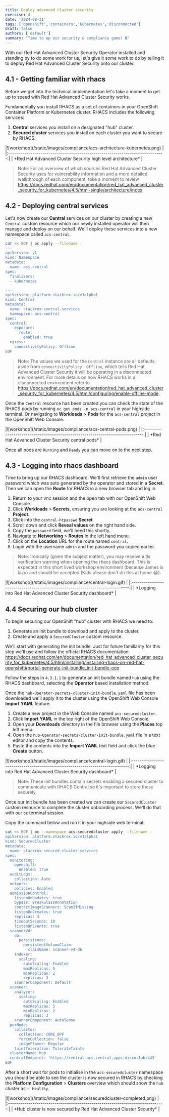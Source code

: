 ```yaml
---
title: Deploy advanced cluster security
exercise: 4
date: '2024-08-31'
tags: ['openshift','containers','kubernetes','disconnected']
draft: false
authors: ['default']
summary: "Time to up our security & compliance game! 🔒"
---
```


With our Red Hat Advanced Cluster Security Operator installed and standing by to do some work for us, let's give it some work to do by telling it to deploy Red Hat Advanced Cluster Security onto our cluster.


## 4.1 - Getting familiar with rhacs

Before we get into the technical implementation let's take a moment to get up to speed with Red Hat Advanced Cluster Security works.

Fundamentally you install RHACS as a set of containers in your OpenShift Container Platform or Kubernetes cluster. RHACS includes the following services:

1. **Central** services you install on a designated "hub" cluster.
2. **Secured cluster** services you install on each cluster you want to secure by RHACS.

<Zoom>
|![workshop](/static/images/compliance/acs-architecture-kubernetes.png)         |
|:-----------------------------------------------------------------------------:|
| *Red Hat Advanced Cluster Security high level architecture*                   |
</Zoom>

> Note: For an overview of which sources Red Hat Advanced Cluster Security uses for vulnerability information and a more detailed walkthrough of each component, take a moment to review https://docs.redhat.com/en/documentation/red_hat_advanced_cluster_security_for_kubernetes/4.5/html-single/architecture/index.


## 4.2 - Deploying central services

Let's now create our **Central** services on our cluster by creating a new `Central` custom resource which our newly installed operator will then manage and deploy on our behalf. We'll deploy these services into a new namespace called `acs-central`.

```bash
cat << EOF | oc apply --filename -
---
apiVersion: v1
kind: Namespace
metadata:
  name: acs-central
spec:
  finalizers:
  - kubernetes

---
apiVersion: platform.stackrox.io/v1alpha1
kind: Central
metadata:
  name: stackrox-central-services
  namespace: acs-central
spec:
  central:
    exposure:
      route:
        enabled: true
  egress:
    connectivityPolicy: Offline
EOF
```

> Note: The values we used for the `Central` instance are all defaults, aside from `connectivityPolicy: Offline`, which tells Red Hat Advanced Cluster Security it will be operating in a disconnected environment. For more details on how RHACS works in a disconnected environment refer to https://docs.redhat.com/en/documentation/red_hat_advanced_cluster_security_for_kubernetes/4.5/html/configuring/enable-offline-mode.

Once the `Central` resource has been created you can check the state of the RHACS pods by running `oc get pods -n acs-central` in your highside terminal. Or navigating to **Workloads** > **Pods** for the `acs-central` project in the OpenShift Web Console.

<Zoom>
|![workshop](/static/images/compliance/acs-central-pods.png)                    |
|:-----------------------------------------------------------------------------:|
| *Red Hat Advanced Cluster Security central pods*                              |
</Zoom>

Once all pods are `Running` and `Ready` you can move on to the next step.


## 4.3 - Logging into rhacs dashboard

Time to bring up our RHACS dashboard. We'll first retrieve the `admin` user password which was auto generated by the operator and stored in a **Secret**. Then we can open the **Route** for RHACS in a new browser tab and log in.

1. Return to your vnc session and the open tab with our OpenShift Web Console.
2. Click **Workloads** > **Secrets**, ensuring you are looking at the `acs-central` **Project**.
3. Click into the `central-htpasswd` **Secret**
4. Scroll down and click **Reveal values** on the right hand side.
5. Copy the `password` field, we'll need this shortly.
6. Navigate to **Networking** > **Routes** in the left hand menu.
7. Click on the **Location** URL for the route named `central`.
8. Login with the username `admin` and the password you copied earlier.

> Note: Ironically (given the subject matter), you may receive a tls verification warning when opening the rhacs dashboard. This is expected in this short lived workshop environment (because James is lazy) and should be accepted (Kids please don't do this at home 😂).

<Zoom>
|![workshop](/static/images/compliance/central-login.gif)                       |
|:-----------------------------------------------------------------------------:|
| *Logging into Red Hat Advanced Cluster Security dashboard*                    |
</Zoom>


## 4.4 Securing our hub cluster

To begin securing our OpenShift "hub" cluster with RHACS we need to:

1. Generate an init bundle to download and apply to the cluster.
2. Create and apply a `SecuredCluster` custom resource.

We'll start with generating the init bundle. Just for future familiarity for this step we'll use and follow the official RHACS documentation: https://docs.redhat.com/en/documentation/red_hat_advanced_cluster_security_for_kubernetes/4.5/html/installing/installing-rhacs-on-red-hat-openshift#portal-generate-init-bundle_init-bundle-ocp 

Follow the steps in `4.3.1.1` to generate an init bundle named `hub` using the RHACS dashboard, selecting the **Operator** based installation method.

Once the `hub-Operator-secrets-cluster-init-bundle.yaml` file has been downloaded we'll apply it to the cluster using the OpenShift Web Console **Import YAML** feature.

1. Create a new project in the Web Console named `acs-securedcluster`.
2. Click **Import YAML** in the top right of the OpenShift Web Console.
3. Open your **Downloads** directory in the file browser using the **Places** top left menu.
4. Open the `hub-Operator-secrets-cluster-init-bundle.yaml` file in a text editor and copy the contents.
5. Paste the contents into the **Import YAML** text field and click the blue **Create** button.

<Zoom>
|![workshop](/static/images/compliance/central-login.gif)                       |
|:-----------------------------------------------------------------------------:|
| *Logging into Red Hat Advanced Cluster Security dashboard*                    |
</Zoom>

> Note: These init bundles contain secrets enabling a secured cluster to communicate with RHACS Central so it's important to store these securely.

Once our init bundle has been created we can create our `SecuredCluster` custom resource to complete the cluster onboarding process. We'll do that with our `oc` terminal session.

Copy the command below and run it in your highside web terminal:

```bash
cat << EOF | oc --namespace acs-securedcluster apply --filename -
apiVersion: platform.stackrox.io/v1alpha1
kind: SecuredCluster
metadata:
  name: stackrox-secured-cluster-services
spec:
  monitoring:
    openshift:
      enabled: true
  auditLogs:
    collection: Auto
  network:
    policies: Enabled
  admissionControl:
    listenOnUpdates: true
    bypass: BreakGlassAnnotation
    contactImageScanners: ScanIfMissing
    listenOnCreates: true
    replicas: 3
    timeoutSeconds: 10
    listenOnEvents: true
  scannerV4:
    db:
      persistence:
        persistentVolumeClaim:
          claimName: scanner-v4-db
    indexer:
      scaling:
        autoScaling: Enabled
        maxReplicas: 5
        minReplicas: 2
        replicas: 3
    scannerComponent: Default
  scanner:
    analyzer:
      scaling:
        autoScaling: Enabled
        maxReplicas: 5
        minReplicas: 2
        replicas: 3
    scannerComponent: AutoSense
  perNode:
    collector:
      collection: CORE_BPF
      forceCollection: false
      imageFlavor: Regular
    taintToleration: TolerateTaints
  clusterName: hub
  centralEndpoint: 'https://central-acs-central.apps.disco.lab:443'
EOF
```

After a short wait for pods to initialise in the `acs-securedcluster` namespace you should be able to see the cluster is now secured in RHACS by checking the **Platform Configuration** > **Clusters** overview which should show the `hub` cluster as `✅ Healthy`.

<Zoom>
|![workshop](/static/images/compliance/securedcluster-completed.png)            |
|:-----------------------------------------------------------------------------:|
| *Hub cluster is now secured by Red Hat Advanced Cluster Security*             |
</Zoom>


